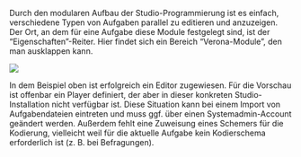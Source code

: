 Durch den modularen Aufbau der Studio-Programmierung ist es einfach, verschiedene Typen von Aufgaben parallel zu editieren und anzuzeigen. Der Ort, an dem für eine Aufgabe diese Module festgelegt sind, ist der "Eigenschaften"-Reiter. Hier findet sich ein Bereich "Verona-Module", den man ausklappen kann.

![](/tasks/assets/properties-modules.png){.border}

In dem Beispiel oben ist erfolgreich ein Editor zugewiesen. Für die Vorschau ist offenbar ein Player definiert, der aber in dieser konkreten Studio-Installation nicht verfügbar ist. Diese Situation kann bei einem Import von Aufgabendateien eintreten und muss ggf. über einen Systemadmin-Account geändert werden. Außerdem fehlt eine Zuweisung eines Schemers für die Kodierung, vielleicht weil für die aktuelle Aufgabe kein Kodierschema erforderlich ist (z. B. bei Befragungen).
